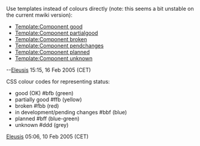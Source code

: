 Use templates instead of colours directly (note: this seems a bit unstable on the current mwiki version):

* [[Template:Component good]]
* [[Template:Component partialgood]]
* [[Template:Component broken]]
* [[Template:Component pendchanges]]
* [[Template:Component planned]]
* [[Template:Component unknown]]

--[[User:Eleusis|Eleusis]] 15:15, 16 Feb 2005 (CET)

CSS colour codes for representing status:
* good (OK) #bfb (green)
* partially good #ffb (yellow)
* broken #fbb (red)
* in development/pending changes #bbf (blue)
* planned #bff (blue-green)
* unknown #ddd (grey)

[[User:Eleusis|Eleusis]] 05:06, 10 Feb 2005 (CET)